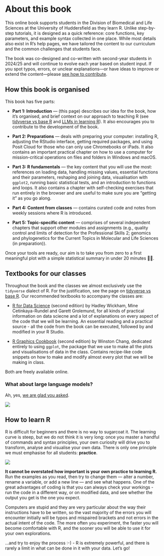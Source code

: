 # About this book

This online book supports students in the Division of Biomedical and Life Sciences at the University of Huddersfield as they learn R. Unlike step-by-step tutorials, it is designed as a quick reference: core functions, key parameters, and example syntax collected in one place. While most details also exist in R’s help pages, we have tailored the content to our curriculum and the common challenges that students face.

The book was co-designed and co-written with second-year students in 2024/25 and will continue to evolve each year based on student input. If you spot typos, errors, or unclear explanations—or have ideas to improve or extend the content—please [see how to contribute](how_to_contribute.qmd).

## How this book is organised

This book has five parts:

- **Part 1: Introduction** — (this page) describes our idea for the book, how it’s organised, and brief context on our approach to teaching R (see [tidyverse vs base R](tidyverse_vs_base.html) and [LLMs in learning R](llms.html)). It also encourages you to contribute to the development of the book.

- **Part 2: Preparations** — deals with preparing your computer: installing R, adjusting the RStudio interface, getting required packages, and using Posit Cloud for those who can only use Chromebooks or iPads. It also contains an important practical chapter on how to use a computer for mission-critical operations on files and folders in Windows and macOS.

- **Part 3: R fundamentals** — the key content that you will use the most: references on loading data, handling missing values, essential functions and their parameters, reshaping and joining data, visualisation with `ggplot2`, running basic statistical tests, and an introduction to functions and loops. It also contains a chapter with self-checking exercises that run entirely in the browser and are useful to make sure you are "getting it" as you go along.

- **Part 4: Content from classes** — contains curated code and notes from weekly sessions where R is introduced.

- **Part 5: Topic-specific content** — comprises of several independent chapters that support other modules and assignments (e.g., quality control and limits of detection for the Professional Skills 2; genomics and phylogenetics for the Current Topics in Molecular and Life Sciences (in preparation)).

Once your tools are ready, our aim is to take you from zero to a first meaningful plot with a simple statistical summary in under 20 minutes 💪🏽.

## Textbooks for our classes

Throughout the book and the classes we almost exclusively use the `tidyverse` dialect of R. For the justification, see the page on [tidyverse vs base R](tidyverse_vs_baser.html). Our recommended textbooks to accompany the classes are:

- [R for Data Science](https://r4ds.hadley.nz) (second edition) by Hadley Wickham, Mine Cetinkaya-Rundel and Garett Grolemund, for all kinds of practical information on data sciecne and a lot of explanations on every aspect of the code that we will be learning. An essential reading and a practical source - all the code from the book can be executed, followed by and modified in your R Studio.

- [R Graphics Cookbook](https://r-graphics.org) (second edition) by Winston Chang, dedicated entirely to using `ggplot`, the package that we use to make all the plots and visualisations of data in the class. Contains recipe-like code snippets on how to make and modify almost every plot that we will be making in class.

Both are freely available online.

### What about large language models?

Ah, yes, [we are glad you asked](llms.html).

![](images/blueberry_chatgpt.png)

## How to learn R

R is difficult for beginners and there is no way to sugarcoat it. The learning curve is steep, but we do not think it is very long: once you master a handful of commands and syntax principles, your own curiosity will drive you to transform, analyse and visualise your own data. There is only one principle we must emphasise for all students: **practice**.

![](images/how_to_learn_r.png)

**It cannot be overstated how important is your own practice to learning R.** Run the examples as you read, then try to change them — alter a number, rename a variable, or add a new line — and see what happens. One of the great advantages of coding is that you can always check your workings - run the code in a different way, or on modified data, and see whether the output you get is the one you expect. 

Computers are stupid and they are very particular about the way their instructions have to be written, so the vast majority of the errors you will encounter initially will be typos and mispaired brackets and not errors in the actual intent of the code. The more often you experiment, the faster you will become comfortable with R, and the sooner you will be able to use it for your own explorations.

...and try to enjoy the process :-) - R is extremely powerful, and there is rarely a limit in what can be done in it with your data. Let's go!


